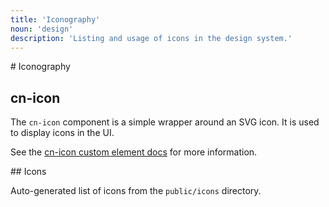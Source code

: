 ```yaml
---
title: 'Iconography'
noun: 'design'
description: 'Listing and usage of icons in the design system.'
---
```


<article>
# Iconography

## <cn-icon noun="fox"></cn-icon> cn-icon

The `cn-icon` component is a simple wrapper around an SVG icon. It is used to display icons in the UI.

See the [cn-icon custom element docs](/elements/cn-icon) for more information.

</article>
<article>
## Icons

Auto-generated list of icons from the `public/icons` directory.

<IconList />
</article>